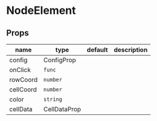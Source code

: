 
# NodeElement

## Props

|name|type|default|description|
|----|----|-------|-----------|
|config|ConfigProp|||
|onClick|`func`|||
|rowCoord|`number`|||
|cellCoord|`number`|||
|color|`string`|||
|cellData|CellDataProp|||



